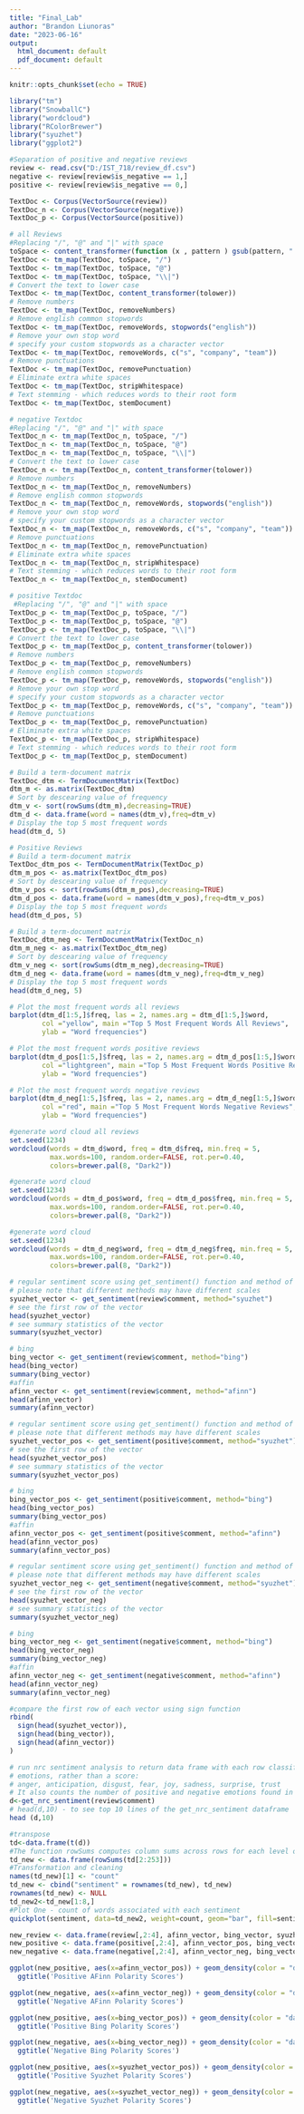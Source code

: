 ---
title: "Final_Lab"
author: "Brandon Liunoras"
date: "2023-06-16"
output:
  html_document: default
  pdf_document: default
---

```{r setup, include=FALSE}
knitr::opts_chunk$set(echo = TRUE)
```

```{r}
library("tm")
library("SnowballC")
library("wordcloud")
library("RColorBrewer")
library("syuzhet")
library("ggplot2")
```


```{r, Data Load in}
#Separation of positive and negative reviews
review <- read.csv("D:/IST_718/review_df.csv")
negative <- review[review$is_negative == 1,]
positive <- review[review$is_negative == 0,]

```

```{r, Corpus creation}
TextDoc <- Corpus(VectorSource(review))
TextDoc_n <- Corpus(VectorSource(negative))
TextDoc_p <- Corpus(VectorSource(positive))
```

```{r, Textdoc all Reviews}
# all Reviews
#Replacing "/", "@" and "|" with space
toSpace <- content_transformer(function (x , pattern ) gsub(pattern, " ", x))
TextDoc <- tm_map(TextDoc, toSpace, "/")
TextDoc <- tm_map(TextDoc, toSpace, "@")
TextDoc <- tm_map(TextDoc, toSpace, "\\|")
# Convert the text to lower case
TextDoc <- tm_map(TextDoc, content_transformer(tolower))
# Remove numbers
TextDoc <- tm_map(TextDoc, removeNumbers)
# Remove english common stopwords
TextDoc <- tm_map(TextDoc, removeWords, stopwords("english"))
# Remove your own stop word
# specify your custom stopwords as a character vector
TextDoc <- tm_map(TextDoc, removeWords, c("s", "company", "team")) 
# Remove punctuations
TextDoc <- tm_map(TextDoc, removePunctuation)
# Eliminate extra white spaces
TextDoc <- tm_map(TextDoc, stripWhitespace)
# Text stemming - which reduces words to their root form
TextDoc <- tm_map(TextDoc, stemDocument)
```

```{r, TextDoc negative reviews}
# negative Textdoc
#Replacing "/", "@" and "|" with space
TextDoc_n <- tm_map(TextDoc_n, toSpace, "/")
TextDoc_n <- tm_map(TextDoc_n, toSpace, "@")
TextDoc_n <- tm_map(TextDoc_n, toSpace, "\\|")
# Convert the text to lower case
TextDoc_n <- tm_map(TextDoc_n, content_transformer(tolower))
# Remove numbers
TextDoc_n <- tm_map(TextDoc_n, removeNumbers)
# Remove english common stopwords
TextDoc_n <- tm_map(TextDoc_n, removeWords, stopwords("english"))
# Remove your own stop word
# specify your custom stopwords as a character vector
TextDoc_n <- tm_map(TextDoc_n, removeWords, c("s", "company", "team")) 
# Remove punctuations
TextDoc_n <- tm_map(TextDoc_n, removePunctuation)
# Eliminate extra white spaces
TextDoc_n <- tm_map(TextDoc_n, stripWhitespace)
# Text stemming - which reduces words to their root form
TextDoc_n <- tm_map(TextDoc_n, stemDocument)
```

```{r, textdoc Positive Reviews}
# positive Textdoc
 #Replacing "/", "@" and "|" with space
TextDoc_p <- tm_map(TextDoc_p, toSpace, "/")
TextDoc_p <- tm_map(TextDoc_p, toSpace, "@")
TextDoc_p <- tm_map(TextDoc_p, toSpace, "\\|")
# Convert the text to lower case
TextDoc_p <- tm_map(TextDoc_p, content_transformer(tolower))
# Remove numbers
TextDoc_p <- tm_map(TextDoc_p, removeNumbers)
# Remove english common stopwords
TextDoc_p <- tm_map(TextDoc_p, removeWords, stopwords("english"))
# Remove your own stop word
# specify your custom stopwords as a character vector
TextDoc_p <- tm_map(TextDoc_p, removeWords, c("s", "company", "team")) 
# Remove punctuations
TextDoc_p <- tm_map(TextDoc_p, removePunctuation)
# Eliminate extra white spaces
TextDoc_p <- tm_map(TextDoc_p, stripWhitespace)
# Text stemming - which reduces words to their root form
TextDoc_p <- tm_map(TextDoc_p, stemDocument)
```

```{r, term document matrix all reviews}
# Build a term-document matrix
TextDoc_dtm <- TermDocumentMatrix(TextDoc)
dtm_m <- as.matrix(TextDoc_dtm)
# Sort by descearing value of frequency
dtm_v <- sort(rowSums(dtm_m),decreasing=TRUE)
dtm_d <- data.frame(word = names(dtm_v),freq=dtm_v)
# Display the top 5 most frequent words
head(dtm_d, 5)
```

```{r, Tdm positive reviews}
# Positive Reviews
# Build a term-document matrix
TextDoc_dtm_pos <- TermDocumentMatrix(TextDoc_p)
dtm_m_pos <- as.matrix(TextDoc_dtm_pos)
# Sort by descearing value of frequency
dtm_v_pos <- sort(rowSums(dtm_m_pos),decreasing=TRUE)
dtm_d_pos <- data.frame(word = names(dtm_v_pos),freq=dtm_v_pos)
# Display the top 5 most frequent words
head(dtm_d_pos, 5)
```

```{r, Tdm negative reviews}
# Build a term-document matrix
TextDoc_dtm_neg <- TermDocumentMatrix(TextDoc_n)
dtm_m_neg <- as.matrix(TextDoc_dtm_neg)
# Sort by descearing value of frequency
dtm_v_neg <- sort(rowSums(dtm_m_neg),decreasing=TRUE)
dtm_d_neg <- data.frame(word = names(dtm_v_neg),freq=dtm_v_neg)
# Display the top 5 most frequent words
head(dtm_d_neg, 5)
```

```{r}
# Plot the most frequent words all reviews
barplot(dtm_d[1:5,]$freq, las = 2, names.arg = dtm_d[1:5,]$word,
        col ="yellow", main ="Top 5 Most Frequent Words All Reviews",
        ylab = "Word frequencies")
```
  
```{r}
# Plot the most frequent words positive reviews
barplot(dtm_d_pos[1:5,]$freq, las = 2, names.arg = dtm_d_pos[1:5,]$word,
        col ="lightgreen", main ="Top 5 Most Frequent Words Positive Reviews",
        ylab = "Word frequencies")
```

```{r}
# Plot the most frequent words negative reviews
barplot(dtm_d_neg[1:5,]$freq, las = 2, names.arg = dtm_d_neg[1:5,]$word,
        col ="red", main ="Top 5 Most Frequent Words Negative Reviews",
        ylab = "Word frequencies")
```

```{r, all reviews wordcloud}
#generate word cloud all reviews
set.seed(1234)
wordcloud(words = dtm_d$word, freq = dtm_d$freq, min.freq = 5,
          max.words=100, random.order=FALSE, rot.per=0.40, 
          colors=brewer.pal(8, "Dark2"))
```

```{r, positive review wordcloud}
#generate word cloud
set.seed(1234)
wordcloud(words = dtm_d_pos$word, freq = dtm_d_pos$freq, min.freq = 5,
          max.words=100, random.order=FALSE, rot.per=0.40, 
          colors=brewer.pal(8, "Dark2"))
```

```{r, negative review wordcloud}
#generate word cloud
set.seed(1234)
wordcloud(words = dtm_d_neg$word, freq = dtm_d_neg$freq, min.freq = 5,
          max.words=100, random.order=FALSE, rot.per=0.40, 
          colors=brewer.pal(8, "Dark2"))
```


```{r}
# regular sentiment score using get_sentiment() function and method of your choice
# please note that different methods may have different scales
syuzhet_vector <- get_sentiment(review$comment, method="syuzhet")
# see the first row of the vector
head(syuzhet_vector)
# see summary statistics of the vector
summary(syuzhet_vector)

# bing
bing_vector <- get_sentiment(review$comment, method="bing")
head(bing_vector)
summary(bing_vector)
#affin
afinn_vector <- get_sentiment(review$comment, method="afinn")
head(afinn_vector)
summary(afinn_vector)
```

```{r}
# regular sentiment score using get_sentiment() function and method of your choice
# please note that different methods may have different scales
syuzhet_vector_pos <- get_sentiment(positive$comment, method="syuzhet")
# see the first row of the vector
head(syuzhet_vector_pos)
# see summary statistics of the vector
summary(syuzhet_vector_pos)

# bing
bing_vector_pos <- get_sentiment(positive$comment, method="bing")
head(bing_vector_pos)
summary(bing_vector_pos)
#affin
afinn_vector_pos <- get_sentiment(positive$comment, method="afinn")
head(afinn_vector_pos)
summary(afinn_vector_pos)
```

```{r}
# regular sentiment score using get_sentiment() function and method of your choice
# please note that different methods may have different scales
syuzhet_vector_neg <- get_sentiment(negative$comment, method="syuzhet")
# see the first row of the vector
head(syuzhet_vector_neg)
# see summary statistics of the vector
summary(syuzhet_vector_neg)

# bing
bing_vector_neg <- get_sentiment(negative$comment, method="bing")
head(bing_vector_neg)
summary(bing_vector_neg)
#affin
afinn_vector_neg <- get_sentiment(negative$comment, method="afinn")
head(afinn_vector_neg)
summary(afinn_vector_neg)
```


```{r}

#compare the first row of each vector using sign function
rbind(
  sign(head(syuzhet_vector)),
  sign(head(bing_vector)),
  sign(head(afinn_vector))
)
```

```{r}
# run nrc sentiment analysis to return data frame with each row classified as one of the following
# emotions, rather than a score: 
# anger, anticipation, disgust, fear, joy, sadness, surprise, trust 
# It also counts the number of positive and negative emotions found in each row
d<-get_nrc_sentiment(review$comment)
# head(d,10) - to see top 10 lines of the get_nrc_sentiment dataframe
head (d,10)
```

```{r}
#transpose
td<-data.frame(t(d))
#The function rowSums computes column sums across rows for each level of a grouping variable.
td_new <- data.frame(rowSums(td[2:253]))
#Transformation and cleaning
names(td_new)[1] <- "count"
td_new <- cbind("sentiment" = rownames(td_new), td_new)
rownames(td_new) <- NULL
td_new2<-td_new[1:8,]
#Plot One - count of words associated with each sentiment
quickplot(sentiment, data=td_new2, weight=count, geom="bar", fill=sentiment, ylab="count")+ggtitle("Review Sentiments")

```

```{r}
new_review <- data.frame(review[,2:4], afinn_vector, bing_vector, syuzhet_vector)
new_positive <- data.frame(positive[,2:4], afinn_vector_pos, bing_vector_pos, syuzhet_vector_pos)
new_negative <- data.frame(negative[,2:4], afinn_vector_neg, bing_vector_neg, syuzhet_vector_neg)
```

```{r}
ggplot(new_positive, aes(x=afinn_vector_pos)) + geom_density(color = "darkgreen") + 
  ggtitle('Positive AFinn Polarity Scores')

ggplot(new_negative, aes(x=afinn_vector_neg)) + geom_density(color = "darkred") + 
  ggtitle('Negative AFinn Polarity Scores')

ggplot(new_positive, aes(x=bing_vector_pos)) + geom_density(color = "darkgreen") + 
  ggtitle('Positive Bing Polarity Scores')

ggplot(new_negative, aes(x=bing_vector_neg)) + geom_density(color = "darkred") + 
  ggtitle('Negative Bing Polarity Scores')

ggplot(new_positive, aes(x=syuzhet_vector_pos)) + geom_density(color = "darkgreen") + 
  ggtitle('Positive Syuzhet Polarity Scores')

ggplot(new_negative, aes(x=syuzhet_vector_neg)) + geom_density(color = "darkred") + 
  ggtitle('Negative Syuzhet Polarity Scores')

```

